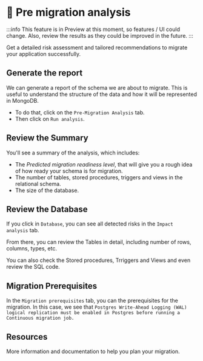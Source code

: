 
# 👐 Pre migration analysis

:::info
This feature is in Preview at this moment, so features / UI could change. Also, review the results as they could be improved in the future.
:::

Get a detailed risk assessment and tailored recommendations to migrate your application successfully.

## Generate the report

We can generate a report of the schema we are about to migrate. This is useful to understand the structure of the data and how it will be represented in MongoDB.

- To do that, click on the `Pre-Migration Analysis` tab.
- Then click on `Run analysis`.

<Screenshot url="http://127.0.0.1:8278" src="img/65-pre-migration-001.png" alt="Pre-migration analysis selected" />

## Review the Summary

You'll see a summary of the analysis, which includes:
- The _Predicted migration readiness level_, that will give you a rough idea of how ready your schema is for migration.
- The number of tables, stored procedures, triggers and views in the relational schema.
- The size of the database.

## Review the Database

If you click in `Database`, you can see all detected risks in the `Impact analysis` tab. 

From there, you can review the Tables in detail, including number of rows, columns, types, etc.

<Screenshot url="http://127.0.0.1:8278" src="img/65-pre-migration-002.png" alt="Pre-migration analysis selected" />

You can also check the Stored procedures, Trriggers and Views and even review the SQL code.

<Screenshot url="http://127.0.0.1:8278" src="img/65-pre-migration-003.png" alt="Pre-migration analysis selected" />

## Migration Prerequisites

In the `Migration prerequisites` tab, you can the prerequisites for the migration. In this case, we see that `Postgres Write-Ahead Logging (WAL) logical replication must be enabled in Postgres before running a Continuous migration job.`

<Screenshot url="http://127.0.0.1:8278" src="img/65-pre-migration-004.png" alt="Pre-migration analysis selected" />


## Resources

More information and documentation to help you plan your migration. 